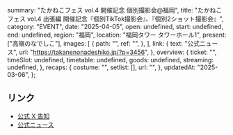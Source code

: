   summary: "たかねこフェス vol.4 開催記念 個別撮影会@福岡",
  title: "たかねこフェス vol.4 出張編 開催記念『個別TikTok撮影会』、『個別2ショット撮影会』",
  category: "EVENT",
  date: "2025-04-05",
  open: undefined,
  start: undefined,
  end: undefined,
  region: "福岡",
  location: "福岡タワー タワーホール1",
  present: ["高嶺のなでしこ"],
  images: [
    {
      path: "",
      ref: "",
    },
  ],
  link: {
    text: "公式ニュース",
    url: "https://takanenonadeshiko.jp/?p=3456",
  },
  overview: {
    ticket: "",
    timeSlot: undefined,
    timetable: undefined,
    goods: undefined,
    streaming: undefined,
  },
  recaps: {
    costume: "",
    setlist: [],
    url: "",
  },
  updatedAt: "2025-03-06",
};

## リンク

- [公式 X 告知](https://x.com/takanenofficial/status/1896836771402702866)
- [公式ニュース](https://takanenonadeshiko.jp/?p=3456)
